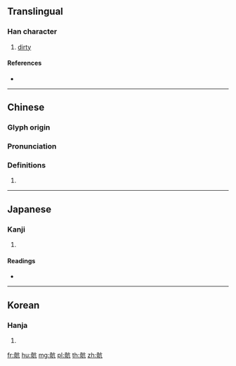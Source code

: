{{character info/new}}
{{also|肮}}
==Translingual==

===Han character===
{{Han char|rn=188|rad=骨|as=04|sn=14|four=70217|canj=BBYHN}}

# [[dirty]]

====References====
* {{Han ref|kx=1448.170|dkj=45124|dj=1974.170|hdz=74408.120|uh=9AAF|ud=39599|bh=BBEA|bd=48106}}

----

==Chinese==
{{zh-forms|s=肮}}

===Glyph origin===
{{Han etym}}

===Pronunciation===
{{zh-pron
|m=āng,kǎng
|c=ong1,ngong1,kong3
|h=pfs=
|md=
|mn=
|w=
|mc=y
|oc=y
|cat=
}}

===Definitions===
{{zh-hanzi}}

# {{zh-only used in|骯髒}}

----

==Japanese==

===Kanji===
{{ja-kanji|grade=|rs=骨04}}

# {{defn|lang=ja|sort=骨04}}

====Readings====
* {{ja-readings|on=[[こう]] (kō)|kun=}}

----

==Korean==

===Hanja===
{{ko-hanja|hangeul=항|eumhun=|rv=hang|mr=hang|y=hang}}

# {{defn|lang=ko|sort=骨04}}

[[fr:骯]]
[[hu:骯]]
[[mg:骯]]
[[pl:骯]]
[[th:骯]]
[[zh:骯]]